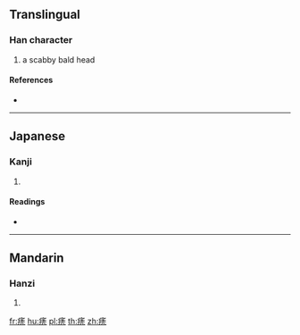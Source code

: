 {{character info/new}}
==Translingual==

===Han character===
{{Han char|rn=104|rad=疒|as=07|sn=12|four=|canj=KHDN,XKHDN}}

# a scabby bald head

====References====
* {{Han ref|kx=0773.290|dkj=22196|dj=1184.100|hdz=42675.120|uh=75DC|ud=30172}}

----

==Japanese==

===Kanji===
{{ja-kanji|grade=|rs=疒07}}

# {{defn|lang=ja|sort=疒07}}

====Readings====
* {{ja-readings|on=[[とく]] (toku)|kun=[[かさ]] (kasa)|nanori=}}

----

==Mandarin==

===Hanzi===
{{cmn-hanzi|pin=[[tū]] ([[tu1]])|wg=t'u<sup>1</sup>}}

# {{defn|lang=cmn|sort=疒07}}

[[fr:痜]]
[[hu:痜]]
[[pl:痜]]
[[th:痜]]
[[zh:痜]]
